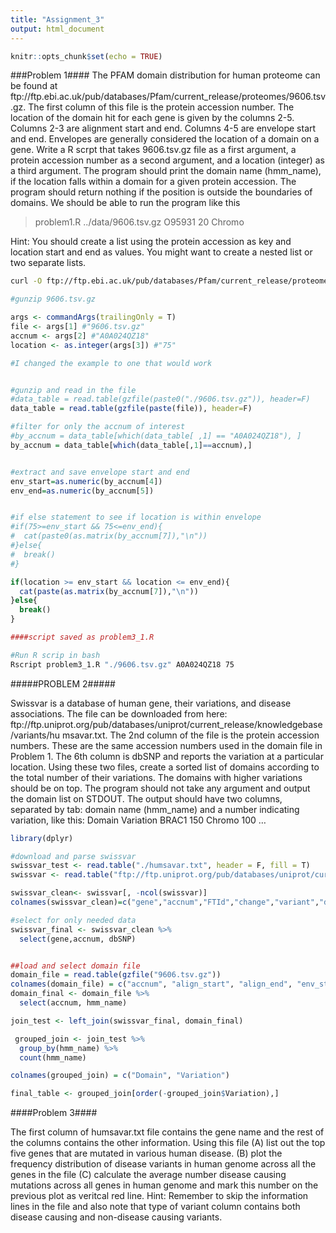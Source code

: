 ```yaml
---
title: "Assignment_3"
output: html_document
---
```


```r
knitr::opts_chunk$set(echo = TRUE)
```

###Problem 1####
The PFAM domain distribution for human proteome can be found at ftp://ftp.ebi.ac.uk/pub/databases/Pfam/current_release/proteomes/9606.tsv.gz. The first column of this file is the protein accession number. The location of the domain hit for each gene is given by the columns 2-5. Columns 2-3 are alignment start and end. Columns 4-5 are envelope start and end. Envelopes are generally considered the location of a domain on a gene. Write a R scrpt that takes 9606.tsv.gz file as a first argument, a protein accession number as a second argument, and a location (integer) as a third argument. The program should print the domain name (hmm_name), if the location falls within a domain for a given protein accession. The program should return nothing if the position is outside the boundaries of domains. We should be able to run the program like this

> problem1.R ../data/9606.tsv.gz O95931 20
> Chromo

Hint: You should create a list using the protein accession as key and location start and end as values. You
might want to create a nested list or two separate lists.


```bash
curl -O ftp://ftp.ebi.ac.uk/pub/databases/Pfam/current_release/proteomes/9606.tsv.gz

#gunzip 9606.tsv.gz
```
```r
args <- commandArgs(trailingOnly = T)
file <- args[1] #"9606.tsv.gz"
accnum <- args[2] #"A0A024QZ18"
location <- as.integer(args[3]) #"75"

#I changed the example to one that would work


#gunzip and read in the file
#data_table = read.table(gzfile(paste0("./9606.tsv.gz")), header=F)
data_table = read.table(gzfile(paste(file)), header=F)

#filter for only the accnum of interest
#by_accnum = data_table[which(data_table[ ,1] == "A0A024QZ18"), ]
by_accnum = data_table[which(data_table[,1]==accnum),]


#extract and save envelope start and end
env_start=as.numeric(by_accnum[4])
env_end=as.numeric(by_accnum[5])


#if else statement to see if location is within envelope
#if(75>=env_start && 75<=env_end){
#  cat(paste0(as.matrix(by_accnum[7]),"\n"))
#}else{
#  break()
#}

if(location >= env_start && location <= env_end){
  cat(paste(as.matrix(by_accnum[7]),"\n"))
}else{
  break()
}

####script saved as problem3_1.R
```

```bash

#Run R scrip in bash
Rscript problem3_1.R "./9606.tsv.gz" A0A024QZ18 75
```


#####PROBLEM 2#####

Swissvar is a database of human gene, their variations, and disease associations. The file can be downloaded
from here: ftp://ftp.uniprot.org/pub/databases/uniprot/current_release/knowledgebase/variants/hu
msavar.txt. The 2nd column of the file is the protein accession numbers. These are the same accession
numbers used in the domain file in Problem 1. The 6th column is dbSNP and reports the variation at a
particular location. Using these two files, create a sorted list of domains according to the total number of
their variations. The domains with higher variations should be on top. The program should not take any
argument and output the domain list on STDOUT. The output should have two columns, separated by tab:
domain name (hmm_name) and a number indicating variation, like this:
Domain Variation
BRAC1 150
Chromo 100
...

```r
library(dplyr)

#download and parse swissvar 
swissvar_test <- read.table("./humsavar.txt", header = F, fill = T)
swissvar <- read.table("ftp://ftp.uniprot.org/pub/databases/uniprot/current_release/knowledgebase/variants/humsavar.txt",header = F,skip = 49, sep = "", fill = T, stringsAsFactors = F, flush = T,nrows=78710)

swissvar_clean<- swissvar[, -ncol(swissvar)]
colnames(swissvar_clean)=c("gene","accnum","FTId","change","variant","dbSNP")

#select for only needed data
swissvar_final <- swissvar_clean %>%
  select(gene,accnum, dbSNP)


##load and select domain file
domain_file = read.table(gzfile("9606.tsv.gz"))
colnames(domain_file) = c("accnum", "align_start", "align_end", "env_start", "env_end", "pfam", "hmm_name", "type", "V9", "V10", "V11", "V12", "V13", "V14")
domain_final <- domain_file %>%
  select(accnum, hmm_name)

join_test <- left_join(swissvar_final, domain_final)

 grouped_join <- join_test %>%
  group_by(hmm_name) %>%
  count(hmm_name)

colnames(grouped_join) = c("Domain", "Variation")

final_table <- grouped_join[order(-grouped_join$Variation),]

```

####Problem 3####

The first column of humsavar.txt file contains the gene name and the rest of the columns contains the other
information. Using this file (A) list out the top five genes that are mutated in various human disease. (B) plot
the frequency distribution of disease variants in human genome across all the genes in the file (C) calculate
the average number disease causing mutations across all genes in human genome and mark this number on
the previous plot as veritcal red line.
Hint: Remember to skip the information lines in the file and also note that type of variant column
contains both disease causing and non-disease causing variants.













